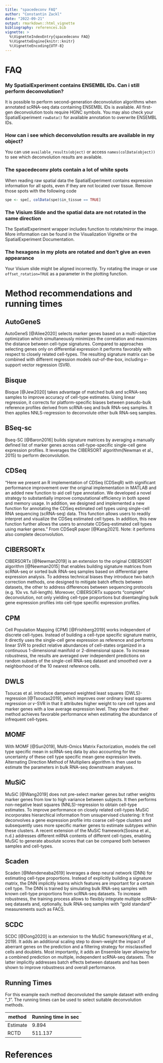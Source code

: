 ```yaml
---
title: "spacedeconv FAQ"
author: "Constantin Zackl"
date: "2022-09-21"
output: rmarkdown::html_vignette
bibliography: references.bib
vignette: >
  %\VignetteIndexEntry{spacedeconv FAQ}
  %\VignetteEngine{knitr::knitr}
  %\VignetteEncoding{UTF-8}
---
```


# FAQ

### My SpatialExperiment contains ENSEMBL IDs. Can i still perform deconvolution? 
It is possible to perform second-generation deconvolution algorithms when annotated scRNA-seq data containing ENSEMBL IDs is available. All first-gen deconvolution tools require HGNC symbols. You may also check your SpatialExperiment `rowData()` for available annotation to overwrite ENSEMBL IDs. 

### How can i see which deconvolution results are available in my object?
You can use `available_results(object)` or access `names(colData(object))` to see which deconvolution results are available. 

### The spacedeconv plots contain a lot of white spots
When reading raw spatial data the SpatialExperiment contains expression information for all spots, even if they are not located over tissue. Remove those spots with the following code 
```r
spe <- spe[, colData(spe)$in_tissue == TRUE]
```

### The Visium Slide and the spatial data are not rotated in the same direction
The SpatialExperiment wrapper includes function to rotate/mirror the image. More information can be found in the Visualization Vignette or the SpatialExperiment Documentation. 

### The hexagons in my plots are rotated and don't give an even appearance
Your Visium slide might be aligned incorrectly. Try rotating the image or use `offset_rotation=TRUE` as a parameter in the plotting function.




# Method recommendations and running times 


## AutoGeneS
AutoGeneS [@Aliee2020] selects marker genes based on a multi-objective optimization which simultaneously minimizes the correlation and maximizes the distance between cell-type signatures. Compared to approaches selecting genes only on differential expression it performs favorably with respect to closely related cell-types. The resulting signature matrix can be combined with different regression models out-of-the-box, including 𝜈-support vector regression (SVR).

## Bisque
Bisque [@Jew2020] takes advantage of matched bulk and scRNA-seq samples to improve accuracy of cell-type estimates. Using linear regression, it corrects for platform-specific biases between pseudo-bulk reference profiles derived from scRNA-seq and bulk RNA-seq samples. It then applies NNLS-regression to deconvolute other bulk RNA-seq samples.

## BSeq-sc
Bseq-SC [@Baron2016] builds signature matrices by averaging a manually defined list of marker genes across cell-type-specific single-cell gene expression profiles. It leverages the CIBERSORT algorithm(Newman et al., 2015) to perform deconvolution.

## CDSeq
"Here we present an R implementation of CDSeq (CDSeqR) with significant performance improvement over the original implementation in MATLAB and an added new function to aid cell type annotation. We developed a novel strategy to substantially improve computational efficiency in both speed and memory usage. In addition, we designed and implemented a new function for annotating the CDSeq estimated cell types using single-cell RNA sequencing (scRNA-seq) data. This function allows users to readily interpret and visualize the CDSeq estimated cell types. In addition, this new function further allows the users to annotate CDSeq-estimated cell types using marker genes."
From CDSeqR paper [@Kang2021]. Note: it performs also complete deconvolution.

## CIBERSORTx
CIBERSORTx [@Newman2019] is an extension to the original CIBERSORT algorithm [@Newman2015] that enables building signature matrices from scRNA-seq or sorted bulk RNA-seq samples based on differential gene expression analysis. To address technical biases they introduce two batch correction methods, one designed to mitigate batch effects between datasets, the other to address differences between sequencing protocols (e.g. 10x vs. full-length). Moreover, CIBERSORTx supports “complete” deconvolution, not only yielding cell-type proportions but disentangling bulk gene expression profiles into cell-type specific expression profiles.

## CPM
Cell Population Mapping (CPM) [@Frishberg2019] works independent of discrete cell-types. Instead of building a cell-type specific signature matrix, it directly uses the single-cell gene expression as reference and performs linear SVR to predict relative abundances of cell-states organized in a continuous 1-dimensional manifold or 2-dimensional space. To increase robustness, the results are averaged over independent predictions on random subsets of the single-cell RNA-seq dataset and smoothed over a neighborhood of the 10 nearest reference cells.

## DWLS
Tsoucas et al. introduce dampened weighted least squares (DWLS)-regression [@Tsoucas2019], which improves over ordinary least squares regression or 𝜈-SVR in that it attributes higher weight to rare cell types and marker genes with a low average expression level. They show that their method achieves favorable performance when estimating the abundance of infrequent cell-types.

## MOMF
With MOMF [@Sun2019], Multi-Omics Matrix Factorization, models the cell type specific mean in scRNA-seq data by also accounting for the uncertainty of these cell type specific mean gene expression levels. Alternating Direction Method of Multipliers algorithm is then used to estimate the parameters in bulk RNA-seq downstream analyses. 

## MuSiC
MuSiC [@Wang2019] does not pre-select marker genes but rather weights marker genes from low to high variance between subjects. It then performs non-negative least squares (NNLS)-regression to obtain cell-type estimates. To improve performance on closely related cell-types MuSiC incorporates hierarchical information from unsupervised clustering: It first deconvolves a gene expression profile into coarse cell-type clusters and subsequently uses more specific marker genes to estimate subtypes within these clusters. A recent extension of the MuSiC framework(Sosina et al., n.d.) addresses different mRNA contents of different cell-types, enabling MuSiC to generate absolute scores that can be compared both between samples and cell-types.

## Scaden
Scaden [@Mendeneaba2619] leverages a deep neural network (DNN) for estimating cell-type proportions. Instead of explicitly building a signature matrix, the DNN implicitly learns which features are important for a certain cell type. The DNN is trained by simulating bulk RNA-seq samples with known cell-type proportions from scRNA-seq datasets. To increase robustness, the training process allows to flexibly integrate multiple scRNA-seq datasets and, optionally, bulk RNA-seq samples with “gold standard” measurements such as FACS.

## SCDC
SCDC [@Dong2020] is an extension to the MuSiC framework(Wang et al., 2019). It adds an additional scaling step to down-weight the impact of aberrant genes on the prediction and a filtering strategy for misclassified cells and doublets. Most importantly, it adds an Ensemble layer allowing for a combined prediction on multiple, independent scRNA-seq datasets. The latter implicitly addresses batch effects between datasets and has been shown to improve robustness and overall performance.

## Running Times
For this example each method deconvoluted the sample dataset with ending "_1". The running times can be used to select suitable deconvolution methods. 

| method | Running time in sec |
| --- | --- |
| Estimate | 9.894 |
| RCTD | 511.137 |

# References

